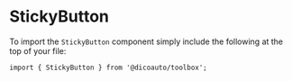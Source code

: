 
<Meta
  title="Toolbox/Button/Sticky"
  component={StickyButton}
/>

# StickyButton

To import the `StickyButton` component simply include the following at the top of your file:

```
import { StickyButton } from '@dicoauto/toolbox';
```

<Canvas>
  <Story name="Default">
    <div className="h-96 relative">
      <StickyButton label="Action" />
    </div>
  </Story>
</Canvas>

<Canvas>
  <Story name="Left side">
    <div className="h-96 relative">
      <StickyButton
        label="Action"
        left
      />
    </div>
  </Story>
</Canvas>

<Canvas>
  <Story name="Secondary">
    <div className="h-96 relative">
      <StickyButton
        secondary
        label="Action"
      />
    </div>
  </Story>
</Canvas>

<Canvas>
  <Story name="Disabled">
    <div className="h-96 relative">
      <StickyButton
        disabled
        label="Action"
      />
    </div>
  </Story>
</Canvas>
